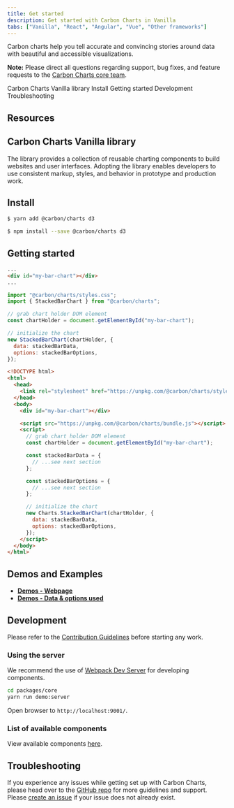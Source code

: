 ```yaml
---
title: Get started
description: Get started with Carbon Charts in Vanilla
tabs: ["Vanilla", "React", "Angular", "Vue", "Other frameworks"]
---
```



<PageDescription>

Carbon charts help you tell accurate and convincing stories around data with beautiful and accessible visualizations.

</PageDescription>

<InlineNotification>

**Note:** Please direct all questions regarding support, bug fixes, and feature requests to the [Carbon Charts core team](https://github.com/carbon-design-system/carbon-charts#core-team).

</InlineNotification>

<AnchorLinks>

<AnchorLink>Carbon Charts Vanilla library</AnchorLink>
<AnchorLink>Install</AnchorLink>
<AnchorLink>Getting started</AnchorLink>
<AnchorLink>Development</AnchorLink>
<AnchorLink>Troubleshooting</AnchorLink>

</AnchorLinks>

## Resources

<Row className="resource-card-group">
<Column colMd={4} colLg={4} noGutterSm>
  <ResourceCard
    subTitle="Carbon Charts Core"
    href="https://github.com/carbon-design-system/carbon-charts/tree/master/packages/core">
    <MdxIcon name="github" />
  </ResourceCard>
</Column>

<Column colMd={4} colLg={4} noGutterSm>
  <ResourceCard
    subTitle="Try Carbon Charts Vanilla components with CodeSandbox."
    href="https://codesandbox.io/s/carbon-charts-vanilla-m9r77"
  >
    <MdxIcon name="codesandbox" />
  </ResourceCard>
</Column>

<Column colLg={4} colMd={4} noGutterSm>
  <ResourceCard
    subTitle="Download WIP charting design specifications (Coming soon)"
    disabled
  >
    <MdxIcon name="sketch" />
  </ResourceCard>
</Column>

<Column colLg={4} colMd={4} noGutterSm>
<ResourceCard
    subTitle="Data visualization color palettes (IBM internal link)"
    href="https://ibm.box.com/s/3mt8fshtgy70r7rhxjhfo3gbdt0n3x5y"
    actionIcon="download">
    <MdxIcon name="sketch" />
  </ResourceCard>
</Column>
</Row>

## Carbon Charts Vanilla library

The library provides a collection of reusable charting components to build websites and user interfaces. Adopting the library enables developers to use consistent markup, styles, and behavior in prototype and production work.

## Install

<Title> If using yarn: </Title>

```bash
$ yarn add @carbon/charts d3
```

<Title> If you prefer npm: </Title>

```bash
$ npm install --save @carbon/charts d3
```

## Getting started

<Title> If consuming through a bundler (e.g. webpack): </Title>

```html path=index.html
...
<div id="my-bar-chart"></div>
...
```

```js path=index.js
import "@carbon/charts/styles.css";
import { StackedBarChart } from "@carbon/charts";

// grab chart holder DOM element
const chartHolder = document.getElementById("my-bar-chart");

// initialize the chart
new StackedBarChart(chartHolder, {
  data: stackedBarData,
  options: stackedBarOptions,
});
```

<Title> If consuming in a browser environment (e.g. through CDNs): </Title>

```html path=index.html
<!DOCTYPE html>
<html>
  <head>
    <link rel="stylesheet" href="https://unpkg.com/@carbon/charts/styles.css" />
  </head>
  <body>
    <div id="my-bar-chart"></div>

    <script src="https://unpkg.com/@carbon/charts/bundle.js"></script>
    <script>
      // grab chart holder DOM element
      const chartHolder = document.getElementById("my-bar-chart");

      const stackedBarData = {
        // ...see next section
      };

      const stackedBarOptions = {
        // ...see next section
      };

      // initialize the chart
      new Charts.StackedBarChart(chartHolder, {
        data: stackedBarData,
        options: stackedBarOptions,
      });
    </script>
  </body>
</html>
```

<DataOptionsSection />

## Demos and Examples

- **[Demos - Webpage](https://carbon-design-system.github.io/carbon-charts/)**
- **[Demos - Data & options used](https://github.com/carbon-design-system/carbon-charts/tree/master/packages/core/demo/demo-data)**

## Development

Please refer to the [Contribution Guidelines](https://github.com/carbon-design-system/carbon-charts/blob/master/CONTRIBUTING.md) before starting any work.

### Using the server

We recommend the use of [Webpack Dev Server](https://github.com/webpack/webpack-dev-server) for developing components.

<Title> Start the server </Title>

```bash
cd packages/core
yarn run demo:server
```

Open browser to `http://localhost:9001/`.

### List of available components

View available components [here](https://github.com/carbon-design-system/carbon-charts#component-status).

## Troubleshooting

If you experience any issues while getting set up with Carbon Charts, please head over to the [GitHub repo](https://github.com/carbon-design-system/carbon-charts) for more guidelines and support. Please [create an issue](https://github.com/carbon-design-system/carbon-charts/issues) if your issue does not already exist.
